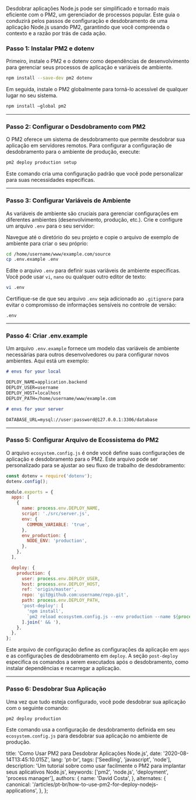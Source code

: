 Desdobrar aplicações Node.js pode ser simplificado e tornado mais eficiente com o PM2, um gerenciador de processos popular. Este guia o conduzirá pelos passos de configuração e desdobramento de uma aplicação Node.js usando PM2, garantindo que você compreenda o contexto e a razão por trás de cada ação.

### Passo 1: Instalar PM2 e dotenv

Primeiro, instale o PM2 e o dotenv como dependências de desenvolvimento para gerenciar seus processos de aplicação e variáveis de ambiente.

```bash
npm install --save-dev pm2 dotenv
```

Em seguida, instale o PM2 globalmente para torná-lo acessível de qualquer lugar no seu sistema.

```bash
npm install —global pm2
```

---

### Passo 2: Configurar o Desdobramento com PM2

O PM2 oferece um sistema de desdobramento que permite desdobrar sua aplicação em servidores remotos. Para configurar a configuração de desdobramento para o ambiente de produção, execute:

```bash
pm2 deploy production setup
```

Este comando cria uma configuração padrão que você pode personalizar para suas necessidades específicas.

---

### Passo 3: Configurar Variáveis de Ambiente

As variáveis de ambiente são cruciais para gerenciar configurações em diferentes ambientes (desenvolvimento, produção, etc.). Crie e configure um arquivo `.env` para o seu servidor:

Navegue até o diretório do seu projeto e copie o arquivo de exemplo de ambiente para criar o seu próprio:

```bash
cd /home/username/www/example.com/source
cp .env.example .env
```

Edite o arquivo `.env` para definir suas variáveis de ambiente específicas. Você pode usar `vi`, `nano` ou qualquer outro editor de texto:

```bash
vi .env
```

Certifique-se de que seu arquivo `.env` seja adicionado ao `.gitignore` para evitar o compromisso de informações sensíveis no controle de versão:

```plaintext
.env
```

---

### Passo 4: Criar .env.example

Um arquivo `.env.example` fornece um modelo das variáveis de ambiente necessárias para outros desenvolvedores ou para configurar novos ambientes. Aqui está um exemplo:

```markdown
# envs for your local

DEPLOY_NAME=application.backend
DEPLOY_USER=username
DEPLOY_HOST=localhost
DEPLOY_PATH=/home/username/www/example.com

# envs for your server

DATABASE_URL=mysql://user:password@127.0.0.1:3306/database
```

---

### Passo 5: Configurar Arquivo de Ecossistema do PM2

O arquivo `ecosystem.config.js` é onde você define suas configurações de aplicação e desdobramento para o PM2. Este arquivo pode ser personalizado para se ajustar ao seu fluxo de trabalho de desdobramento:

```javascript
const dotenv = require('dotenv');
dotenv.config();

module.exports = {
  apps: [
    {
      name: process.env.DEPLOY_NAME,
      script: './src/server.js',
      env: {
        COMMON_VARIABLE: 'true',
      },
      env_production: {
        NODE_ENV: 'production',
      },
    },
  ],

  deploy: {
    production: {
      user: process.env.DEPLOY_USER,
      host: process.env.DEPLOY_HOST,
      ref: 'origin/master',
      repo: 'git@github.com:username/repo.git',
      path: process.env.DEPLOY_PATH,
      'post-deploy': [
        'npm install',
        `pm2 reload ecosystem.config.js --env production --name ${process.env.DEPLOY_NAME}`,
      ].join(' && '),
    },
  },
};
```

Este arquivo de configuração define as configurações da aplicação em `apps` e as configurações de desdobramento em `deploy`. A seção `post-deploy` especifica os comandos a serem executados após o desdobramento, como instalar dependências e recarregar a aplicação.

---

### Passo 6: Desdobrar Sua Aplicação

Uma vez que tudo esteja configurado, você pode desdobrar sua aplicação com o seguinte comando:

```bash
pm2 deploy production
```

Este comando usa a configuração de desdobramento definida em seu `ecosystem.config.js` para desdobrar sua aplicação no ambiente de produção.


  title: 'Como Usar PM2 para Desdobrar Aplicações Node.js',
  date: '2020-08-14T13:45:10.015Z',
  lang: 'pt-br',
  tags: ['Seedling', 'javascript', 'node'],
  description:
    'Um tutorial sobre como usar facilmente o PM2 para implantar seus aplicativos Node.js',
  keywords: ['pm2', 'node.js', 'deployment', 'process manager'],
  authors: {
    name: 'David Costa',
  },
  alternates: {
    canonical: '/articles/pt-br/how-to-use-pm2-for-deploy-nodejs-applications',
  },
};

